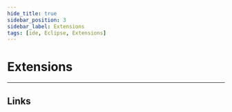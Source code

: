 ```yaml
---
hide_title: true
sidebar_position: 3
sidebar_label: Extensions
tags: [ide, Eclipse, Extensions]
---
```


<CardHeading>

  # Extensions
</CardHeading>

---


<CardChapter>

  ## Links

  <Card
    title='Eclipse'
    description='Marketplace'
    to='https://marketplace.eclipse.org/'
  />

</CardChapter>
<br/>


